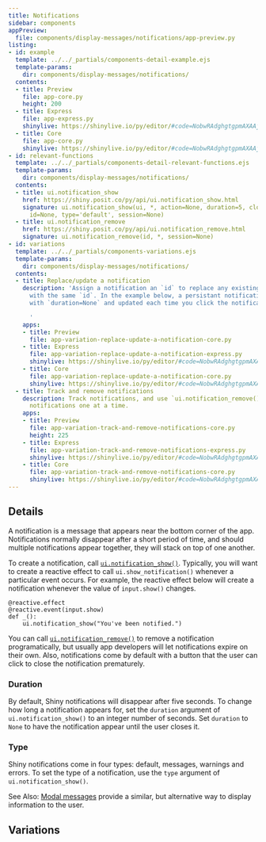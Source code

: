 ```yaml
---
title: Notifications
sidebar: components
appPreview:
  file: components/display-messages/notifications/app-preview.py
listing:
- id: example
  template: ../../_partials/components-detail-example.ejs
  template-params:
    dir: components/display-messages/notifications/
  contents:
  - title: Preview
    file: app-core.py
    height: 200
  - title: Express
    file: app-express.py
    shinylive: https://shinylive.io/py/editor/#code=NobwRAdghgtgpmAXAAjFADugdOgnmAGlQGMB7CAFzkqVQDMAnUmZAZwAsBLCXZTmdKQYVkDOFGIVOANzgAdCI2ZsuPLHAAe6Ma1Z8BQkd3QBXCkROcFCirnRw9AXmTA5YACZw6UEwBsKbkRu8LpQAObyhMhuAO5QDBDcYYHRYHAMTAxuALrWEJZYxmYA+gxQ7pykxQBGZhTkrAAUbrb2KW4AcqRSdJzEUFLkyAAqdpFErQ5E3L7ccI7DDCZwAJQKBUUUxRKDEDV15M1gHKQx7WAAyuynyF09fQOVEG5rz28AAmI7MnDqdHRwSQKT7iSQ-dSySiNTZYE4xV6eOgqU7FCDdTi9fq7RorRAKZAE5CTYoUDQiZxuNH3LFPNx8JEwyY45COCkeLw+fx0uC+VhwPgQUwULBM16E5AFKkYh67Ypw5oQcXiuhuYZcPQgYmkigAX2QMU4vl8yAqrAw9niyCgdCoDGQACY2IDyO5WFhAvilQTJo5GWMcQRPV73CYyrtHPbA4rCa8omBJrR45oKGAddkgA
  - title: Core
    file: app-core.py
    shinylive: https://shinylive.io/py/editor/#code=NobwRAdghgtgpmAXAAjFADugdOgnmAGlQGMB7CAFzkqVQDMAnUmZAZwAsBLCXZTmdKQYVkAQUxEGcKMQqcAbnCIBXTgB0IGirnRxWyALzJgasABM4dKMoA2FU0VPxWrKAHM4D5KYDuUBhDcbl6mcAxMDKYAuhoaGOgA+qqGyKo47nAJdDaqZgAUGshFqZxY3OjKFAkMUGacpAkARpUU5KwFYNq6IWAAcqRydJzEUHLkyAAqOp6EyF16RNw23HAGEwzKcACUBIXFaeWVCTJjEE0t5B0cpD49AMrsN8j9g8Oj9ZpgOxpbsZoQFjobDCigYeUOFCIpEqFUhwJcHy2iD2RQAAlITgo4FhLHQ4LIUch0dJZFicYpKOCILCsNcfL8IMVkIDkAk8kjCUz5gkKAAPERGUwQAacIYjU6mPhAiFYebswyC8yWax2SVwGysOB8amVWXTdl-JlMtLC17ij4JOkFRlG210UwTLj6EDcvkUAC+yB8nBsNmZnFcmGkDGQUDoVBDACZgWQAawsA5Oba5tMDDK5d8bcnimZlDVTgZI7ss0aGX94ilxOg8vEkpwiJqGKCGbNOtNaJ04PywO6okA
- id: relevant-functions
  template: ../../_partials/components-detail-relevant-functions.ejs
  template-params:
    dir: components/display-messages/notifications/
  contents:
  - title: ui.notification_show
    href: https://shiny.posit.co/py/api/ui.notification_show.html
    signature: ui.notification_show(ui, *, action=None, duration=5, close_button=True,
      id=None, type='default', session=None)
  - title: ui.notification_remove
    href: https://shiny.posit.co/py/api/ui.notification_remove.html
    signature: ui.notification_remove(id, *, session=None)
- id: variations
  template: ../../_partials/components-variations.ejs
  template-params:
    dir: components/display-messages/notifications/
  contents:
  - title: Replace/update a notification
    description: 'Assign a notification an `id` to replace any existing notification
      with the same `id`. In the example below, a persistant notification is created
      with `duration=None` and updated each time you click the notification button.

      '
    apps:
    - title: Preview
      file: app-variation-replace-update-a-notification-core.py
    - title: Express
      file: app-variation-replace-update-a-notification-express.py
      shinylive: https://shinylive.io/py/editor/#code=NobwRAdghgtgpmAXAAjFADugdOgnmAGlQGMB7CAFzkqVQDMAnUmZAZwAsBLCXZTmdKQYVkDOFGIVOANzgAdCI2ZsuPLHAAe6Ma1Z8BQkd3QBXCkROcFCy1mNmA+hKnkHAIzMVyACjlgOpADufkR+AMrsQcgAcqRSdJzEUC4QfgCU1qkQAAJizjJw6nR0cJIKueKSBeqylN72FFgBgRkQACZwdCpBDkIOJuhtyXAOEHGcCUkp3mmICsgLyLZj8YnJnK7NvhCLu8h0fgCapCbIxAA2iQDWcG3IFOxwyBFRHhReOyANTZGBMwC+934cFYWBC8z2CzaJgY63IAF5YhA4AQIZCAMRnZjoKBie6kZCBdjJZDEzDUPQTZC4E5YmDwSjIE4iB5PS7I5BuODnIJovacNrwvzwXRQADm8kIfNahFQFFw6AQKDAVA0FDA-wAukA
    - title: Core
      file: app-variation-replace-update-a-notification-core.py
      shinylive: https://shinylive.io/py/editor/#code=NobwRAdghgtgpmAXAAjFADugdOgnmAGlQGMB7CAFzkqVQDMAnUmZAZwAsBLCXZTmdKQYVkAQUxEGcKMQqcAbnCIBXTgB0IGjOgD6q5AF5kqnFADmcHXQA2qgCYAKDchfHOWbumUUdMueR0AI28KcicwDlIAdzVCZFiAZXZo5AA5Ujk6TmIof00wAEoCDQKNMog7ODo2OAZFBgdPbyJSby8KIlY4VlZOcgLEZ1cAASk-BTgsKro4WSGXUelZCanFSkaIdqxIqNKIV2RK6p2dIT10O1zLCAzOLJy8hwH5g7csG8zs3L6IHR2nfavIF0WIATVayGI1myAGs4HZkBR2HBkEkUsEKKF9iAmhRtskok8AL6I-jdLCxYqAoEHOzKBjfcgGdIQJQvGnIADEkOY6CgUkRpGQUXYuWQosw1FYfGquAhZBg8EoyFaIiRKOhrOQgTg1mi7JpnDsBli8B65jglINLj25W0hjEmAc2j0nE6tXqeziYAouHQCBQPrgAA8KGAiQBdIA
  - title: Track and remove notifications
    description: Track notifications, and use `ui.notification_remove()` to remove
      notifications one at a time.
    apps:
    - title: Preview
      file: app-variation-track-and-remove-notifications-core.py
      height: 225
    - title: Express
      file: app-variation-track-and-remove-notifications-express.py
      shinylive: https://shinylive.io/py/editor/#code=NobwRAdghgtgpmAXAAjFADugdOgnmAGlQGMB7CAFzkqVQDMAnUmZAZwAsBLCXZTmdKQYVkDOFGIVOANzgAdCI2ZsuPLHAAe6Ma1Z8BQkd3QBXCkROcFCy1mNmA+hKnkHAIzMVyACjlgOpADufkR+AMrsQcgAcqRSdJzEUC4QfgCUNpx2EKYUTpKcrh4UXhC+YGIwpLIhyH4ASnBVsjFxnAlJKenWEJwAJqwoADacrBTAYwwAusgAvMjAUwoQKNwi8wAMPQoAAmLOMnDqdHRwkrv7BbLqspTe9hRYAYEZEH1wdMgO3mmICsgA5AAcyGpDcUCGfAG-0BILBEOQqQggOQAGJkGEoC0KOw4MgAJIAEWQdCEoia1QRQ2ScAYMIB-TmyFsEDaHWShQgDme5QAsnBdFAgXi-MgANRsCgMbwQNJEPomBgc8izWIQOCvFH9VhYDDoah9e59TWA5Fi+YARm2ED24iuRw+p3ONsuUmucFuFHuOTMWEq1Q1Cnen2+v3pwNB4Mh2vD7Shg3DKJZbMSyq5-tkRp1gnQP1ehFQFFw+toYCoGgoYAAvlMgA
    - title: Core
      file: app-variation-track-and-remove-notifications-core.py
      shinylive: https://shinylive.io/py/editor/#code=NobwRAdghgtgpmAXAAjFADugdOgnmAGlQGMB7CAFzkqVQDMAnUmZAZwAsBLCXZTmdKQYVkAQUxEGcKMQqcAbnCIBXTgB0IGjOgD6q5AF5kqnFADmcHXQA2qgCYAKDchfHOWbumUUdMueR0AI28KcicwDlIAdzVCZFiAZXZo5AA5Ujk6TmIof00wAEoCZ1cTT29fWU4A4IpQiHCpGFJFWKJYgCU4ZsU0jM4snLzYoo0CjQmIOzg6NjgGRQYHcooiUm8vVbnWVmqIAsQSl047VhRrTlYKYCuGAF1DZGA7o+QIFG4RIwAGSddkAACUj8CjgWBmdDgsleQOkVUU4MUlGWEE2WEiUXGEH+01mOgcB1e-wg5GspBy1j4pyJrhJEDJFLeNJcAGJkAkoL0KOw4MgAJIAEWQdCEyCaLSglOsuXmzKpjxMJMy2Vyex0GKc2P+2pcdFi6WVQz2yBAEAAvm1kHZlAxVeQDOkIEpkMQyaxLLV6gYAGKS91yrE646nLDaaiOE6BoPYgDURgAjH9XLCQQiIVCKDDgfCwXAkRQUWjxYooy5cch8YStTq6QzJVTWHKBg3DtWgy5Ff1BnaIDpi3BliHBOgCVjJtpHuIR9o9JwiO6FvMsXEwBRcOgEChV3AAB4UMBmu5AA
---
```


:::{#example}
:::

:::{#relevant-functions}
:::

## Details

A notification is a message that appears near the bottom corner of the app. Notifications normally disappear after a short period of time, and should multiple notifications appear together, they will stack on top of one another.

To create a notification, call [`ui.notification_show()`](https://shiny.posit.co/py/api/ui.notification_show.html). Typically, you will want to create a reactive effect to call `ui.show_notification()` whenever a particular event occurs. For example, the reactive effect below will create a notification whenever the value of `input.show()` changes.

```.python
@reactive.effect
@reactive.event(input.show)
def _():
    ui.notification_show("You've been notified.")
```

You can call [`ui.notification_remove()`](https://shiny.posit.co/py/api/ui.notification_remove.html) to remove a notification programatically, but usually app developers will let notifications expire on their own. Also, notifications come by default with a button that the user can click to close the notification prematurely.

### Duration

By default, Shiny notifications will disappear after five seconds. To change how long a notification appears for, set the `duration` argument of `ui.notification_show()` to an integer number of seconds. Set `duration` to `None` to have the notification appear until the user closes it.

### Type

Shiny notifications come in four types: default, messages, warnings and errors. To set the type of a notification, use the `type` argument of `ui.notification_show()`.

See Also: [Modal messages](../modal/index.qmd) provide a similar, but alternative way to display information to the user.

## Variations

:::{#variations}
:::
